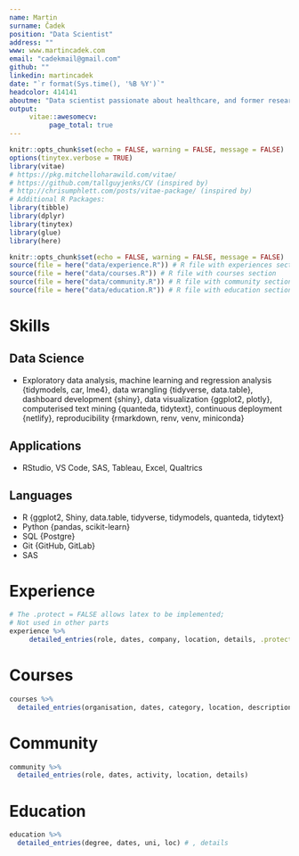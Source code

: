 ```yaml
---
name: Martin
surname: Čadek
position: "Data Scientist"
address: ""
www: www.martincadek.com
email: "cadekmail@gmail.com"
github: ""
linkedin: martincadek
date: "`r format(Sys.time(), '%B %Y')`"
headcolor: 414141
aboutme: "Data scientist passionate about healthcare, and former researcher with doctorate degree (PhD) in psychology which focused on health communication, public health, and obesity interventions. User of data analytics software and programming languages suitable for providing analytical and statistical solutions such as R, Python, and SAS. Advocate of reproducible research with the use of version control (git, docker, makefiles), reproducible reports (shiny, markdown)."
output: 
     vitae::awesomecv:
          page_total: true
---
```



```r
knitr::opts_chunk$set(echo = FALSE, warning = FALSE, message = FALSE)
options(tinytex.verbose = TRUE)
library(vitae) 
# https://pkg.mitchelloharawild.com/vitae/
# https://github.com/tallguyjenks/CV (inspired by)
# http://chrisumphlett.com/posts/vitae-package/ (inspired by)
# Additional R Packages:
library(tibble)
library(dplyr)
library(tinytex)
library(glue)
library(here)
```


```r
knitr::opts_chunk$set(echo = FALSE, warning = FALSE, message = FALSE)
source(file = here("data/experience.R")) # R file with experiences section
source(file = here("data/courses.R")) # R file with courses section
source(file = here("data/community.R")) # R file with community section
source(file = here("data/education.R")) # R file with education section
```

# Skills

## Data Science

-   Exploratory data analysis, machine learning and regression analysis {tidymodels, car, lme4}, data wrangling {tidyverse, data.table}, dashboard development {shiny}, data visualization {ggplot2, plotly}, computerised text mining {quanteda, tidytext}, continuous deployment {netlify}, reproducibility {rmarkdown, renv, venv, miniconda}

## Applications

-   RStudio, VS Code, SAS, Tableau, Excel, Qualtrics

## Languages

- R {ggplot2, Shiny, data.table, tidyverse, tidymodels, quanteda, tidytext}
- Python {pandas, scikit-learn}
- SQL {Postgre}
- Git {GitHub, GitLab}
- SAS

# Experience

```r
# The .protect = FALSE allows latex to be implemented;
# Not used in other parts
experience %>% 
     detailed_entries(role, dates, company, location, details, .protect = FALSE)
```

# Courses

```r
courses %>% 
  detailed_entries(organisation, dates, category, location, description)
```

# Community

```r
community %>%
  detailed_entries(role, dates, activity, location, details)
```

# Education

```r
education %>% 
  detailed_entries(degree, dates, uni, loc) # , details
```
